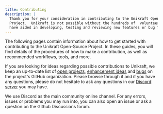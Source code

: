 ```yaml
---
title: Contributing
description: |
  Thank you for your consideration in contributing to the Unikraft Open-Source 
  Project.  Unikraft is not possible without the hundreds of  volunteers who 
  have aided in developing, testing and reviewing new features or bug fixes.
---
```


The following pages contain information about how to get started with
contributing to the Unikraft Open-Source Project.  In these guides, you will
find details of the procedures of how to make a contribution, as well as
recommended workflows, tools, and more.

If you are looking for ideas regarding possible contributions to Unikraft, we
keep an up-to-date list of [open projects](https://github.com/unikraft/unikraft/projects?query=is%3Aopen), [enhancement ideas](https://github.com/unikraft/unikraft/issues?q=is%3Aissue+is%3Aopen+label%3Akind%2Fenhancement) and
[bugs](https://github.com/unikraft/unikraft/issues?q=is%3Aissue+is%3Aopen+label%3Akind%2Fbug) on the project's GitHub organization.  Please browse through it and if
you have any questions, please do not hesitate to ask any questions in our [Discord server](https://discord.gg/unikraft-762976922531528725) you may
have.

We use Discord as the main community online channel.  For any errors, issues or
problems you may run into, you can also open an issue or ask a question on the
Github Discussions forum.


